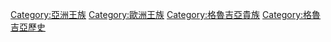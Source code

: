 [[Category:亞洲王族|Category:亞洲王族]]
[[Category:歐洲王族|Category:歐洲王族]]
[[Category:格魯吉亞貴族|Category:格魯吉亞貴族]]
[[Category:格魯吉亞歷史|Category:格魯吉亞歷史]]